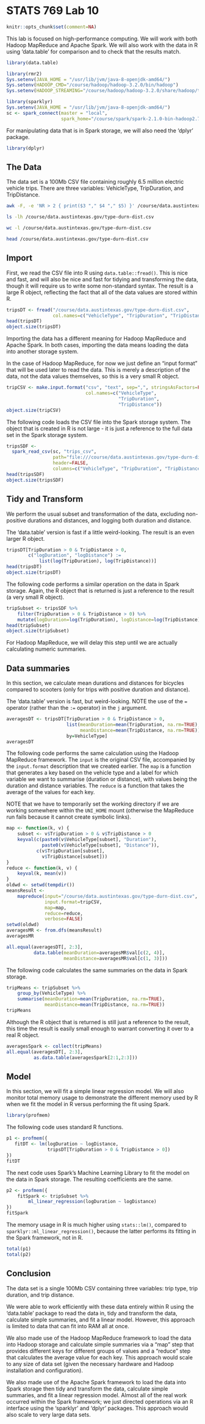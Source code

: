 
# STATS 769 Lab 10

```r
knitr::opts_chunk$set(comment=NA)
```

This lab is focused on high-performance computing.  We will work
with both Hadoop MapReduce and Apache Spark.  We will also work with
the data in R using 'data.table' for comparison and to check that the 
results match.

```r
library(data.table)
```

```r
library(rmr2)
Sys.setenv(JAVA_HOME = "/usr/lib/jvm/java-8-openjdk-amd64/")
Sys.setenv(HADOOP_CMD="/course/hadoop/hadoop-3.2.0/bin/hadoop")
Sys.setenv(HADOOP_STREAMING="/course/hadoop/hadoop-3.2.0/share/hadoop/tools/lib/hadoop-streaming-3.2.0.jar")
```

```r
library(sparklyr)
Sys.setenv(JAVA_HOME = "/usr/lib/jvm/java-8-openjdk-amd64/")
sc <- spark_connect(master = "local",
                    spark_home="/course/spark/spark-2.1.0-bin-hadoop2.7")
```

For manipulating data that is in Spark storage, we will also need the
'dplyr' package.

```r
library(dplyr)
```

## The Data

The data set is a 100Mb CSV file containing roughly 6.5 million
electric vehicle trips.  There are three variables:
VehicleType, TripDuration, and TripDistance.

```bash
awk -F, -e 'NR > 2 { print($3 "," $4 "," $5) }' /course/data.austintexas.gov/Dockless_Vehicle_Trips.csv > /course/data.austintexas.gov/type-durn-dist.csv
```

```bash
ls -lh /course/data.austintexas.gov/type-durn-dist.csv
```

```bash
wc -l /course/data.austintexas.gov/type-durn-dist.csv
```

```bash
head /course/data.austintexas.gov/type-durn-dist.csv
```

## Import

First, we read the CSV file into R using `data.table::fread()`.
This is nice and fast, and will also be nice and fast for
tidying and transforming the data, though it will require us to write
some non-standard syntax.
The result is a large R object, reflecting the fact
 that all of the data values are stored 
within R.

```r
tripsDT <- fread("/course/data.austintexas.gov/type-durn-dist.csv",
                 col.names=c("VehicleType", "TripDuration", "TripDistance"))
head(tripsDT)
object.size(tripsDT)
```

Importing the data has a different meaning for Hadoop MapReduce and 
Apache Spark.  In both cases, importing the data means loading the data
into another storage system.

In the case of Hadoop MapReduce, for now we just define an "input format"
that will be used later to read the data.  This is merely a 
description of the data, not the data values themselves, so 
this is a very small R object.

```r
tripCSV <- make.input.format("csv", "text", sep=",", stringsAsFactors=FALSE,
                             col.names=c("VehicleType",
                                         "TripDuration",
                                         "TripDistance"))
object.size(tripCSV)
```

The following code loads the CSV file into the Spark storage system.
The object that is created in R is not large - it is just a reference
to the full data set in the Spark storage system.

```r
tripsSDF <- 
  spark_read_csv(sc, "trips_csv", 
                 path="file:///course/data.austintexas.gov/type-durn-dist.csv",
                 header=FALSE,
                 columns=c("VehicleType", "TripDuration", "TripDistance"))
head(tripsSDF)
object.size(tripsSDF)
```

## Tidy and Transform

We perform the usual subset and transformation of the data,
excluding non-positive durations and distances, and
logging both duration and distance.

The 'data.table' version is fast if a little weird-looking.
The result is an even larger R object.

```r
tripsDT[TripDuration > 0 & TripDistance > 0,
        c("logDuration", "logDistance") := 
            list(log(TripDuration), log(TripDistance))]
head(tripsDT)
object.size(tripsDT)
```

The following code performs a similar operation on the data in
Spark storage.  Again, the R object that is returned is just
a reference to the result (a very small R object). 

```r
tripSubset <- tripsSDF %>% 
    filter(TripDuration > 0 & TripDistance > 0) %>%
    mutate(logDuration=log(TripDuration), logDistance=log(TripDistance))
head(tripSubset)
object.size(tripSubset)
```

For Hadoop MapReduce, we will delay this step until we are
actually calculating numeric summaries.

## Data summaries

In this section, we calculate mean durations and distances for
bicycles compared to scooters (only for trips with positive duration
and distance).

The 'data.table' version is fast, but weird-looking.
NOTE the use of the `=` operator (rather than the `:=` operator)
in the `j` argument.

```r
averagesDT <- tripsDT[TripDuration > 0 & TripDistance > 0,
                      list(meanDuration=mean(TripDuration, na.rm=TRUE), 
                           meanDistance=mean(TripDistance, na.rm=TRUE)),
                      by=VehicleType]
averagesDT
```

The following code performs the same calculation using the
Hadoop MapReduce framework.  The `input` is the original CSV file,
accompanied by the `input.format` description that we created earlier.
The `map` is a function that generates a key based on the vehicle type
and a label for which variable we want to summarise (duration or distance),
with values being the duration and distance variables.
The `reduce` is a function that takes the average of the values for
each key.

NOTE that we have to temporarily set the working directory
if we are working somewhere within the `UNI_HOME` mount
(otherwise the MapReduce run fails because it cannot create
symbolic links).

```r
map <- function(k, v) {
    subset <- v$TripDuration > 0 & v$TripDistance > 0
    keyval(c(paste0(v$VehicleType[subset], "Duration"),
             paste0(v$VehicleType[subset], "Distance")),
           c(v$TripDuration[subset], 
             v$TripDistance[subset]))
}
reduce <- function(k, v) {
    keyval(k, mean(v))
}      
oldwd <- setwd(tempdir())
meansResult <- 
    mapreduce(input="/course/data.austintexas.gov/type-durn-dist.csv",
              input.format=tripCSV,
              map=map,
              reduce=reduce,
              verbose=FALSE)
setwd(oldwd)
averagesMR <- from.dfs(meansResult)
averagesMR
```

```r
all.equal(averagesDT[, 2:3], 
          data.table(meanDuration=averagesMR$val[c(2, 4)], 
                     meanDistance=averagesMR$val[c(1, 3)]))
```

The following code calculates the same summaries on the 
data in Spark storage.  

```r
tripMeans <- tripSubset %>%
    group_by(VehicleType) %>%
    summarise(meanDuration=mean(TripDuration, na.rm=TRUE), 
              meanDistance=mean(TripDistance, na.rm=TRUE))
tripMeans
```

Although the R object that is returned
 is still just a reference to the result, this time the result
is easily small enough to warrant converting it over to a real R object.

```r
averagesSpark <- collect(tripMeans)
all.equal(averagesDT[, 2:3], 
          as.data.table(averagesSpark[2:1,2:3]))
```

## Model

In this section, we will fit a simple linear regression model.
We will also monitor total memory usage to demonstrate the
different memory used by R when we fit the model in R versus
performing the fit using Spark.

```r
library(profmem)
```

The following code uses standard R functions.

```r
p1 <- profmem({
   fitDT <- lm(logDuration ~ logDistance, 
               tripsDT[TripDuration > 0 & TripDistance > 0])
})
fitDT
```

The next code uses Spark's Machine Learning Library to fit the model
on the data in Spark storage.  The resulting coefficients are the
same.

```r
p2 <- profmem({
    fitSpark <- tripSubset %>%
        ml_linear_regression(logDuration ~ logDistance)
})
fitSpark
```

The memory usage in R is much higher using `stats::lm()`, 
compared to `sparklyr::ml_linear_regression()`, because
the latter performs its fitting in the Spark framework, not in R.

```r
total(p1)
total(p2)
```

## Conclusion

The data set is a single 100Mb CSV containing three variables: trip type,
trip duration, and trip distance.

We were able to work efficiently with these data entirely within R using the
'data.table' package to read the data in, tidy and transform the data,
calculate simple summaries, and fit a linear model.
However, this approach is limited to data that can fit into RAM all at once.

We also made use of the Hadoop MapReduce framework to load the
data into Hadoop storage and calculate simple summaries via a
"map" step that provides different keys for different groups of values
and a "reduce" step that calculates the average value for each key.
This approach would scale to any size of data set (given the necessary
hardware and Hadoop installation and configuration).

We also made use of the Apache Spark framework to load the data into
Spark storage then tidy and transform the data, calculate simple 
summaries, and fit a linear regression model. Almost all of the
real work occurred within the Spark
framework; we just directed operations via an R interface using
the 'sparklyr' and  'dplyr' packages.  This approach would also
scale to very large data sets.
